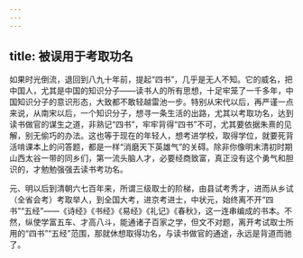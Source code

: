 ```yaml
---
---
---
```

title: 被误用于考取功名
---




如果时光倒流，退回到八九十年前，提起“四书”，几乎是无人不知。它的威名，把中国人，尤其是中国的知识分子——读书人的所有思想，十足牢笼了一千多年，中国知识分子的意识形态，大致都不敢轻越雷池一步。特别从宋代以后，再严谨一点来说，从南宋以后，一个知识分子，想寻一条生活的出路，尤其以考取功名，达到读书做官的谋生之道，非熟记“四书”，牢牢背得“四书”不可，尤其要依据朱熹的见解，别无偷巧的办法。这也等于现在的年轻人，想考进学校，取得学位，就要死背活啃课本上的问答题，都是一样“消磨天下英雄气”的关碍。除非你像明末清初时期山西太谷一带的同乡们，第一流头脑人才，必要经商致富，真正没有这个勇气和胆识的，才勉勉强强去读书考功名。

元、明以后到清朝六七百年来，所谓三级取士的阶梯，由县试考秀才，进而从乡试（全省会考）考取举人，到全国大考，进京考进士，中状元，始终离不开“四书”“五经”——《诗经》《书经》《易经》《礼记》《春秋》，这一连串编成的书本。不然，纵使学富五车、才高八斗，能通诸子百家之学，但文不对题，离开考试取士所用的“四书”“五经”范围，那就休想取得功名，与读书做官的通途，永远是背道而驰了。
